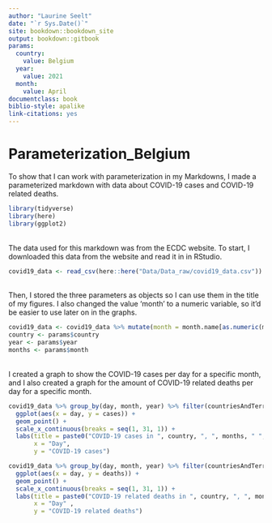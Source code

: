 ```yaml
---
author: "Laurine Seelt"
date: "`r Sys.Date()`"
site: bookdown::bookdown_site
output: bookdown::gitbook
params:
  country: 
    value: Belgium
  year: 
    value: 2021
  month: 
    value: April
documentclass: book
biblio-style: apalike
link-citations: yes
---
```


# Parameterization_Belgium

To show that I can work with parameterization in my Markdowns, I made a parameterized markdown with data about COVID-19 cases and COVID-19 related deaths.
```r
library(tidyverse)
library(here)
library(ggplot2)
```
<br>
The data used for this markdown was from the ECDC website. To start, I downloaded this data from the website and read it in in RStudio.
<br>
```r
covid19_data <- read_csv(here::here("Data/Data_raw/covid19_data.csv"))
```
<br>
Then, I stored the three parameters as objects so I can use them in the title of my figures. I also changed the value 'month' to a numeric variable, so it'd be easier to use later on in the graphs.
<br>
```r
covid19_data <- covid19_data %>% mutate(month = month.name[as.numeric(month)])
country <- params$country
year <- params$year
months <- params$month
```
<br>
I created a graph to show the COVID-19 cases per day for a specific month, and I also created a graph for the amount of COVID-19 related deaths per day for a specific month.
<br>
```r
covid19_data %>% group_by(day, month, year) %>% filter(countriesAndTerritories == params$country & year == params$year & month == params$month) %>%
  ggplot(aes(x = day, y = cases)) +
  geom_point() +
  scale_x_continuous(breaks = seq(1, 31, 1)) +
  labs(title = paste0("COVID-19 cases in ", country, ", ", months, " ", year),
       x = "Day",
       y = "COVID-19 cases")
```

```r
covid19_data %>% group_by(day, month, year) %>% filter(countriesAndTerritories == params$country & year == params$year & month == params$month) %>%
  ggplot(aes(x = day, y = deaths)) +
  geom_point() +
  scale_x_continuous(breaks = seq(1, 31, 1)) +
  labs(title = paste0("COVID-19 related deaths in ", country, ", ", months, " ", year),
       x = "Day" ,
       y = "COVID-19 related deaths")
```


